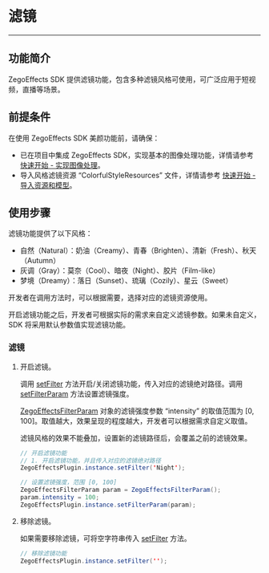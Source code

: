 # 滤镜

- - -

## 功能简介

ZegoEffects SDK 提供滤镜功能，包含多种滤镜风格可使用，可广泛应用于短视频，直播等场景。


## 前提条件

在使用 ZegoEffects SDK 美颜功能前，请确保：

- 已在项目中集成 ZegoEffects SDK，实现基本的图像处理功能，详情请参考 [快速开始 - 实现图像处理](!Quick_Starts/Solution_Implementation)。
- 导入风格滤镜资源 “ColorfulStyleResources” 文件，详情请参考 [快速开始 - 导入资源和模型](!Quick_Starts/Import_Resources)。


## 使用步骤

滤镜功能提供了以下风格：
- 自然（Natural）：奶油（Creamy）、青春（Brighten）、清新（Fresh）、秋天（Autumn）
- 灰调（Gray）：莫奈（Cool）、暗夜（Night）、胶片（Film-like）
- 梦境（Dreamy）：落日（Sunset）、琉璃（Cozily）、星云（Sweet）

开发者在调用方法时，可以根据需要，选择对应的滤镜资源使用。

开启滤镜功能之后，开发者可根据实际的需求来自定义滤镜参数。如果未自定义，SDK 将采用默认参数值实现滤镜功能。

### 滤镜

1. 开启滤镜。

    调用 [setFilter](https://doc-zh.zego.im/unique-api/ai-effects-sdk/zh/dart_flutter/zego_effects_plugin/ZegoEffectsPlugin/setFilter.html) 方法开启/关闭滤镜功能，传入对应的滤镜绝对路径。调用 [setFilterParam](https://doc-zh.zego.im/unique-api/ai-effects-sdk/zh/dart_flutter/zego_effects_plugin/ZegoEffectsPlugin/setFilterParam.html) 方法设置滤镜强度。

    [ZegoEffectsFilterParam](https://doc-zh.zego.im/unique-api/ai-effects-sdk/zh/dart_flutter/zego_effects_defines/ZegoEffectsFilterParam-class.html) 对象的滤镜强度参数 “intensity” 的取值范围为 [0, 100]。取值越大，效果呈现的程度越大，开发者可以根据需求自定义取值。

    <div class = 'mk-warning'>

    滤镜风格的效果不能叠加，设置新的滤镜路径后，会覆盖之前的滤镜效果。
    </div>

    ```java
    // 开启滤镜功能
    // 1. 开启滤镜功能，并且传入对应的滤镜绝对路径
    ZegoEffectsPlugin.instance.setFilter('Night');

    // 设置滤镜强度，范围 [0, 100]
    ZegoEffectsFilterParam param = ZegoEffectsFilterParam();
    param.intensity = 100;
    ZegoEffectsPlugin.instance.setFilterParam(param);
    ```

2. 移除滤镜。

    如果需要移除滤镜，可将空字符串传入 [setFilter](https://doc-zh.zego.im/unique-api/ai-effects-sdk/zh/dart_flutter/zego_effects_plugin/ZegoEffectsPlugin/setFilter.html) 方法。

    ```java
    // 移除滤镜功能
    ZegoEffectsPlugin.instance.setFilter('');
    ```
